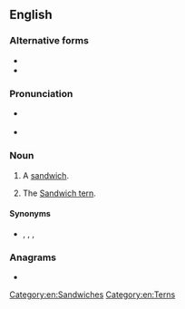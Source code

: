 ==English==

===Alternative forms===
* {{l|en|sarny}}
* {{l|en|sarney}}

===Pronunciation===
* {{a|British}} {{IPA|/ˈsɑːni/|lang=en}}
* {{rhymes|ɑː(r)ni|lang=en}}

===Noun===
{{en-noun}}

# {{lb|en|British|informal}} A [[sandwich]].
# {{lb|en|UK|birdwatching}} The [[Sandwich tern]].

====Synonyms====
* {{sense|sandwich}} {{l|en|sanger}} {{qualifier|AU|informal}}, {{l|en|sango}} {{qualifier|AU|informal}}, {{l|en|sarmie}} {{qualifier|RSA|informal}}, {{l|en|sambo}} {{qualifier|Ireland|informal}}

===Anagrams===
* {{anagrams|en|Neiras|Raines|Resian|arisen|arsine|erasin}}

[[Category:en:Sandwiches]]
[[Category:en:Terns]]